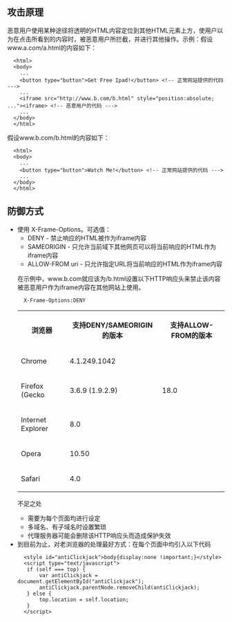 ==攻击原理==
恶意用户使用某种途径将透明的HTML内容定位到其他HTML元素上方，使用户以为在点击所看到的内容时，被恶意用户所拦截，并进行其他操作。示例：假设www.a.com/a.html的内容如下：
<source>
  <html>
  <body>
    ... 
    <button type="button">Get Free Ipad!</button> <!-- 正常网站提供的代码 --->
    ...
    <iframe src="http://www.b.com/b.html" style="position:absolute; ..."><iframe> <!-- 恶意用户的代码 --->
    ...
  </body>
  </html>
</source>

假设www.b.com/b.html的内容如下：
<source>
  <html>
  <body>
    ... 
    <button type="button">Watch Me!</button> <!-- 正常网站提供的代码 --->
    ...
  </body>
  </html>
</source>

==防御方式==
<ul>
<li>使用 X-Frame-Options。可选值：
* DENY - 禁止响应的HTML被作为iframe内容
* SAMEORIGIN - 只允许当前域下其他网页可以将当前响应的HTML作为iframe内容
* ALLOW-FROM uri - 只允许指定URL将当前响应的HTML作为iframe内容
在示例中，www.b.com就应该为/b.html设置以下HTTP响应头来禁止该内容被恶意用户作为iframe内容在其他网站上使用。
<source>
  X-Frame-Options:DENY
</source>
<table>
<tr><th>浏览器</th><th>支持DENY/SAMEORIGIN的版本</th><th>支持ALLOW-FROM的版本</th></tr>
<tr><td>Chrome</td><td>4.1.249.1042</td><td></td></tr>
<tr><td>Firefox (Gecko</td><td>3.6.9 (1.9.2.9)</td><td>18.0</td></tr>
<tr><td>Internet Explorer</td><td>8.0</td><td></td></tr>
<tr><td>Opera</td><td>10.50</td><td></td></tr>
<tr><td>Safari</td><td>4.0</td><td></td></tr>
</table>

不足之处
* 需要为每个页面均进行设定
* 多域名、有子域名时设置繁琐
* 代理服务器可能会删除该HTTP响应头而造成保护失效


</li>
<li>
到目前为止，对老浏览器的处理最好方式：在每个页面中均引入以下代码
<source>
  <style id="antiClickjack">body{display:none !important;}</style>
  <script type="text/javascript">
   if (self === top) {
       var antiClickjack = document.getElementById("antiClickjack");
       antiClickjack.parentNode.removeChild(antiClickjack);
   } else {
       top.location = self.location;
   }
  </script>
</source>
</li>
</ul>